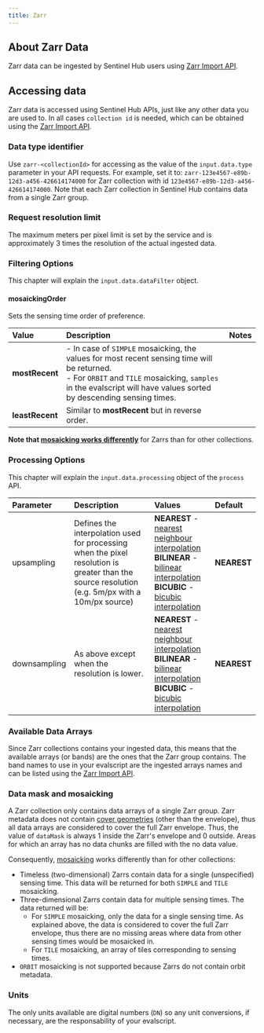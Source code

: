 ```yaml
---
title: Zarr
---
```


## About Zarr Data

Zarr data can be ingested by Sentinel Hub users using [Zarr Import
API](/APIs/SentinelHub/Zarr.qmd).

## Accessing data

Zarr data is accessed using Sentinel Hub APIs, just like any other data
you are used to. In all cases `collection id` is needed, which can be
obtained using the [Zarr Import API](/APIs/SentinelHub/Zarr.qmd).

### Data type identifier

Use `zarr-<collectionId>` for accessing as the value of the
`input.data.type` parameter in your API requests. For example, set it
to: `zarr-123e4567-e89b-12d3-a456-426614174000` for Zarr collection with
id `123e4567-e89b-12d3-a456-426614174000`. Note that each Zarr
collection in Sentinel Hub contains data from a single Zarr group.

### Request resolution limit

The maximum meters per pixel limit is set by the service and is
approximately 3 times the resolution of the actual ingested data.

### Filtering Options

This chapter will explain the `input.data.dataFilter` object.

#### mosaickingOrder

Sets the sensing time order of preference.

  Value             Description                                                                                                                                                                                                                          Notes
  ----------------- ------------------------------------------------------------------------------------------------------------------------------------------------------------------------------------------------------------------------------------ -------
  **mostRecent**    \- In case of `SIMPLE` mosaicking, the values for most recent sensing time will be returned. `<br />`{=html} - For `ORBIT` and `TILE` mosaicking, `samples` in the evalscript will have values sorted by descending sensing times.   
  **leastRecent**   Similar to **mostRecent** but in reverse order.                                                                                                                                                                                      

**Note that [mosaicking works differently](#data-mask-and-mosaicking)**
for Zarrs than for other collections.

### Processing Options

This chapter will explain the `input.data.processing` object of the
`process` API.

  Parameter      Description                                                                                                                                       Values                                                                                                                                                                                                                                                                                                                                                                                    Default
  -------------- ------------------------------------------------------------------------------------------------------------------------------------------------- ----------------------------------------------------------------------------------------------------------------------------------------------------------------------------------------------------------------------------------------------------------------------------------------------------------------------------------------------------------------------------------------- -------------
  upsampling     Defines the interpolation used for processing when the pixel resolution is greater than the source resolution (e.g. 5m/px with a 10m/px source)   **NEAREST** - [nearest neighbour interpolation](https://en.wikipedia.org/wiki/Nearest-neighbor_interpolation){target="_blank"} `<br/>`{=html} **BILINEAR** - [bilinear interpolation](https://en.wikipedia.org/wiki/Bilinear_interpolation){target="_blank"} `<br/>`{=html} **BICUBIC** - [bicubic interpolation](https://en.wikipedia.org/wiki/Bicubic_interpolation){target="_blank"}   **NEAREST**
  downsampling   As above except when the resolution is lower.                                                                                                     **NEAREST** - [nearest neighbour interpolation](https://en.wikipedia.org/wiki/Nearest-neighbor_interpolation){target="_blank"} `<br/>`{=html} **BILINEAR** - [bilinear interpolation](https://en.wikipedia.org/wiki/Bilinear_interpolation){target="_blank"} `<br/>`{=html} **BICUBIC** - [bicubic interpolation](https://en.wikipedia.org/wiki/Bicubic_interpolation){target="_blank"}   **NEAREST**

### Available Data Arrays

Since Zarr collections contains your ingested data, this means that the
available arrays (or bands) are the ones that the Zarr group contains.
The band names to use in your evalscript are the ingested arrays names
and can be listed using the [Zarr Import
API](/APIs/SentinelHub/Zarr.qmd).

### Data mask and mosaicking

A Zarr collection only contains data arrays of a single Zarr group. Zarr
metadata does not contain [cover
geometries](/api/byoc/#a-note-about-cover-geometries) (other than the
envelope), thus all data arrays are considered to cover the full Zarr
envelope. Thus, the value of `dataMask` is always 1 inside the Zarr\'s
envelope and 0 outside. Areas for which an array has no data chunks are
filled with the no data value.

Consequently,
[mosaicking](/APIs/SentinelHub/Evalscript/V3.qmd#mosaicking) works
differently than for other collections:

-   Timeless (two-dimensional) Zarrs contain data for a single
    (unspecified) sensing time. This data will be returned for both
    `SIMPLE` and `TILE` mosaicking.
-   Three-dimensional Zarrs contain data for multiple sensing times. The
    data returned will be:
    -   For `SIMPLE` mosaicking, only the data for a single sensing
        time. As explained above, the data is considered to cover the
        full Zarr envelope, thus there are no missing areas where data
        from other sensing times would be mosaicked in.
    -   For `TILE` mosaicking, an array of tiles corresponding to
        sensing times.
-   `ORBIT` mosaicking is not supported because Zarrs do not contain
    orbit metadata.

### Units

The only units available are digital numbers (`DN`) so any unit
conversions, if necessary, are the responsability of your evalscript.
